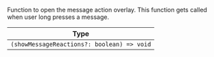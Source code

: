 Function to open the message action overlay. This function gets called when user long presses a message.

| Type                                       |
| ------------------------------------------ |
| `(showMessageReactions?: boolean) => void` |
